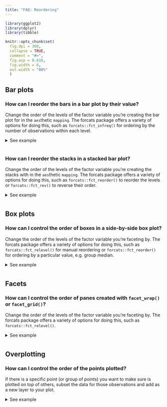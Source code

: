 ```yaml
---
title: "FAQ: Reordering"
---
```


```{=html}
<style>
  .content h3 {
    margin-top: -30px !important;
  }
  
  details {
    margin-bottom: 40px;
  }
</style>
```
```r
library(ggplot2)
library(dplyr)
library(tibble)

knitr::opts_chunk$set(
  fig.dpi = 300, 
  collapse = TRUE, 
  comment = "#>",
  fig.asp = 0.618,
  fig.width = 6,
  out.width = "80%"
  )
```

## Bar plots

### How can I reorder the bars in a bar plot by their value?

Change the order of the levels of the factor variable you're creating the bar plot for in the `aes`thetic `mapping`.
The forcats package offers a variety of options for doing this, such as `forcats::fct_infreq()` for ordering by the number of observations within each level.

<details>

<summary>See example</summary>

The following bar plot shows the number of cars that fall into each `class` category.
Classes are ordered alphabetically.
You might prefer them to be ordered by the number of cars in each class.

```r
#| fig.alt = "A horizontal bar plot showing counts on the x-axis and seven
#|  types of cars on the y-axis. From bottom to top, the car types are in
#|  alphabetical order."
ggplot(mpg, aes(y = class)) +
  geom_bar()
```

To do this, you can use `forcats::fct_infreq()`.

```r
#| fig.alt = "A horizontal bar plot showing counts on the x-axis and seven
#|  types of cars on the y-axis. From top to bottom, the car types are ordered
#|  by increasing number of cars."
ggplot(mpg, aes(y = forcats::fct_infreq(class))) +
  geom_bar()
```

If you'd like to plot the highest value first, you can also reverse the order with `forcats::fct_rev()`. You might also want to simplify the axis label.

```r
#| fig.alt = "A horizontal bar plot showing counts on the x-axis and seven
#|  types of cars on the y-axis. From top to bottom, the car types are ordered
#|  in decreasing number of cars."
ggplot(mpg, aes(y = forcats::fct_rev(forcats::fct_infreq(class)))) +
  geom_bar() +
  labs(y = "class")
```

</details>

### How can I reorder the stacks in a stacked bar plot?

Change the order of the levels of the factor variable you're creating the stacks with in the `aes`thetic `mapping`.
The forcats package offers a variety of options for doing this, such as `forcats::fct_reorder()` to reorder the levels or `forcats::fct_rev()` to reverse their order.

<details>

<summary>See example</summary>

Suppose you have the following stacked bar plot of `clarity` of `diamonds` by their `cut`.

```r
#| fig.alt = "A stacked bar plot showing counts on the y-axis and five cut 
#|  qualities of diamonds on the x-axis. Within every stacked bar, the fill 
#|  colour indicates an ordinal clarity of the diamond. The worst clarity has
#|  the darkest colour and the best quality has the lightest colour. The best
#|  clarity is the bar on the bottom."
ggplot(diamonds, aes(x = cut, fill = clarity)) +
  geom_bar()
```

You can revers the order `clarity` levels are displayed in the bars with `forcats::fct_rev()`.
This will also change the order they're presented in the legend so the two orders match.

```r
#| fig.alt = "A stacked bar plot showing counts on the y-axis and five cut 
#|  qualities of diamonds on the x-axis. Within every stacked bar, the fill 
#|  colour indicates an ordinal clarity of the diamond. The worst clarity has
#|  the lightest colour and the best quality has the darkest colour. The worst
#|  clarity is the bar on the bottom."
ggplot(diamonds, aes(x = cut, fill = forcats::fct_rev(clarity))) +
  geom_bar() +
  labs(fill = "clarity")
```

</details>

## Box plots

### How can I control the order of boxes in a side-by-side box plot?

Change the order of the levels of the factor variable you're faceting by.
The forcats package offers a variety of options for doing this, such as `forcats::fct_relevel()` for manual reordering or `forcats::fct_reorder()` for ordering by a particular value, e.g. group median.

<details>

<summary>See example</summary>

The order of the boxes is determined by the order of the levels of the variable you're grouping by.
If the faceting variable is character, this order is alphabetical by default.

```r
#| fig.alt = "A boxplot showing the highway miles per gallon on the y-axis for
#|  seven types of car on the x-axis. The car types on the x-axis are in 
#|  alphabetical order."
ggplot(mpg, aes(x = class, y = hwy)) +
  geom_boxplot()
```

Suppose you'd like the boxes to be ordered in ascending order of their medians.
You can do this in a data transformation step prior to plotting (e.g. with `dplyr::mutate()`) or you can do it directly in the plotting code as shown below.
You might then want to customize the x-axis label as well.

```r
#| fig.alt = "A boxplot showing the highway miles per gallon on the y-axis for
#|  seven types of car on the x-axis. The car types on the x-axis sorted from
#|  left to right by increasing medians."
ggplot(mpg, aes(x = forcats::fct_reorder(class, hwy, .fun = median), y = hwy)) +
  geom_boxplot() +
  labs(x = "class")
```

</details>

## Facets

### How can I control the order of panes created with `facet_wrap()` or `facet_grid()`?

Change the order of the levels of the factor variable you're faceting by.
The forcats package offers a variety of options for doing this, such as `forcats::fct_relevel()`.

<details>

<summary>See example</summary>

The order of the panes is determined by the order of the levels of the variable you're faceting by.
If the faceting variable is character, this order is alphabetical by default.

```r
#| fig.alt = "A scatter plot showing the engine displacement on the x-axis and
#|  highway miles per gallon on the y-axis of 234 cars. The plot has three 
#|  panels in a 1 row, 3 column layout for three types of drive train. The drive
#|  trains are ordered alphabetically in the horizontal direction."
ggplot(mpg, aes(x = displ, y = hwy)) +
  geom_point() +
  facet_wrap(~drv)
```

Suppose you'd like the panes to be in the order `"r"`, `"f"` , `"4"`.
You can use `forcats::fct_relevel()` to reorder the levels of `drv`.
You can do this in a data transformation step prior to plotting (e.g. with `dplyr::mutate()`) or you can do it directly in the plotting code as shown below.

```r
#| fig.alt = "A scatter plot showing the engine displacement on the x-axis and
#|  highway miles per gallon on the y-axis of 234 cars. The plot has three 
#|  panels in a 1 row, 3 column layout for three types of drive train. The drive
#|  trains are in the order 'r', 'f' and '4' from left to right."
ggplot(mpg, aes(x = displ, y = hwy)) +
  geom_point() +
  facet_wrap(~forcats::fct_relevel(drv, "r", "f", "4"))
```

</details>

## Overplotting

### How can I control the order of the points plotted?

If there is a specific point (or group of points) you want to make sure is plotted on top of others, subset the data for those observations and add as a new layer to your plot.

<details>

<summary>See example</summary>

Suppose you have the following data frame.

```r
df <- tibble::tribble(
  ~id, ~x,   ~y, ~shape,            ~fill,
  1,   0.01, 0,  "circle filled",   "blue",
  2,   1,    0,  "square filled",   "red",
  3,   0.99, 0,  "asterisk",        "black",
  4,   0,    0,  "triangle filled", "yellow"
)
```

By default, this is how a scatterplot of these looks.
Note that the blue circle is partially covered by the yellow triangle since that observation comes later in the dataset.
Similarly the black asterisk appears on top of the red square.

```r
#| fig.alt = "A scatter plot showing four points at the same y-positions but at 
#|  four x-positions, of which two are very distinct. Every point has a distict 
#|  shape and colour. A yellow triangle is plotted on top of a blue circle. 
#|  A black asterisk is plotted on top of a red square."
ggplot(df, aes(x = x, y = y, fill = fill, shape = shape)) +
  geom_point(size = 8) +
  scale_shape_identity() +
  scale_fill_identity()
```

Suppose you arranged your data in ascending order of the x-coordinates and plotted again.
Now the blue circle is over the yellow triangle since 0.01 comes after 0 and similarly the red square is over the black asterisk since 1 comes after 0.99.

```r
#| fig.alt = "A scatter plot showing four points at the same y-positions but at 
#|  four x-positions, of which two are very distinct. Every point has a distict 
#|  shape and colour. A blue circle is plotted on top of a yellow triangle. A 
#|  red square is plotted on top of a black asterisk."
df_arranged <- df %>% dplyr::arrange(x)

df_arranged %>%
  ggplot(aes(x = x, y = y, fill = fill, shape = shape)) +
  geom_point(size = 8) +
  scale_shape_identity() +
  scale_fill_identity()
```

If you wanted to make sure that the observation identified with an asterisk is always plotted on top, regardless of how the data are arranged in the data frame, you can create an additional layer for that observation.

```r
#| fig.alt = c(
#| "A scatter plot showing four points at the same y-positions but at four 
#|  x-positions, of which two are very distinct. Every point has a distinct shape
#|  and colour. A yellow triangle is plotted on top of a blue circle. A black 
#|  asterisk is plotted on top of a red square.",
#| "A scatter plot showing four points at the same y-positions but at four 
#|  x-positions, of which two are very distinct. Every point has a distinct shape
#|  and colour. A blue circle is plotted on top of a yellow triangle. A black 
#|  asterisk is plotted on top of a red square."
#| )

ggplot(mapping = aes(x = x, y = y, fill = fill, shape = shape)) +
  geom_point(data = df %>% filter(shape != "asterisk"), size = 8) +
  geom_point(data = df %>% filter(shape == "asterisk"), size = 8) +
  scale_shape_identity() +
  scale_fill_identity()

ggplot(mapping = aes(x = x, y = y, fill = fill, shape = shape)) +
  geom_point(data = df_arranged %>% filter(shape != "asterisk"), size = 8) +
  geom_point(data = df_arranged %>% filter(shape == "asterisk"), size = 8) +
  scale_shape_identity() +
  scale_fill_identity()
```

</details>
